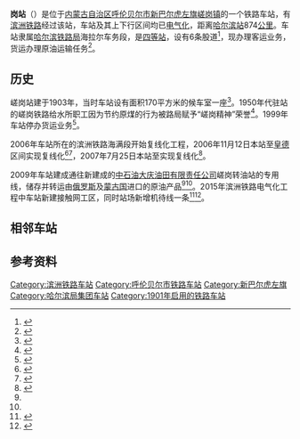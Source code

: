 {{noteTA
|1=zh-cn:始发车次; zh-hk:列車班次;
|2=zh-cn:车次; zh-hk:班次;
}}
{{Infobox China railway station 
|车站名称 = 嵯岗站
|eng_name = Chagang Railway Station
|image=滨洲铁路 嵯岗（额尔敦乌拉嘎查） - panoramio.jpg
|caption=从[[301国道|301国道]]远眺嵯岗（2007年）
|other_name = {{lang-ru|Цаган}}<ref>{{cite book|author=Мелихов Г.В.|title= Мелихов Г.В. Белый Харбин: Середина 1920-х.|url=https://www.rp-net.ru/book/publications/melihov/Melihov-Belyy_Harbin.pdf|publisher=Русский путь|year=2003}}</ref>
|车站代码 = 57845<ref>{{cite book|title=中华人民共和国铁路车站代码（GB/T 10302-2010）|publisher=中国标准出版社|year=2010|isbn=155066140495|ignore-isbn-error=true|pages=6}}</ref>
|电报码 = CAX
|拼音码 = CGA
|车站位置 = [[内蒙古自治区|内蒙古自治区]][[呼伦贝尔市|呼伦贝尔市]][[新巴尔虎左旗|新巴尔虎左旗]][[嵯岗镇|嵯岗镇]]额尔敦乌拉嘎查
|coordinates = {{coord|49.255053|118.090923|display=inline,title}}
|归属 = [[哈尔滨铁路局|哈尔滨铁路局]]海拉尔车务段
|车站等级 = [[四等站_(中铁)|四等站]]
|线路 = [[滨洲铁路|滨洲铁路]]
|tracks=6
|former=扎刚站、哈日额尔格站<ref name="hbhis">{{cite book|author=呼伦贝尔盟档案史志局|title=呼伦贝尔盟志(中卷) >> 第四十卷 铁路交通 >> 第三章 铁路设施 >>第二节 车站|url=http://116.113.96.251:8080/Search/SearchContent.aspx?RootId=20130717112327139&BookId=20150726125219340|publisher=內蒙古文化出版社|year=1999|isbn=9787805067827|via=内蒙古区情网}}</ref>
}}
'''{{Zy|嵯|-{zh-cn:chá; zh-tw: ㄔㄚˊ; zh-hk:caa4;}-}}岗站'''（{{Mong|m=ᠴᠠᠭᠠᠨ |k=Цагаан}}）是位于[[内蒙古自治区|内蒙古自治区]][[呼伦贝尔市|呼伦贝尔市]][[新巴尔虎左旗|新巴尔虎左旗]][[嵯岗镇|嵯岗镇]]的一个铁路车站，有[[滨洲铁路|滨洲铁路]]经过该站，车站及其上下行区间均已[[电气化|电气化]]，距离[[哈尔滨站|哈尔滨站]]874[[公里|公里]]。车站隶属[[哈尔滨铁路局|哈尔滨铁路局]]海拉尔车务段，是[[四等站_(中铁)|四等站]]，设有6条股道<ref>{{cite news|title=铁路315“评测”，这里有一份名单要公布 |url=https://www.sohu.com/a/301546209_351218|work=哈尔滨铁路局|publisher=搜狐网|date=2019-03-15}}</ref>，现办理客运业务，货运办理原油运输任务<ref name="cru">{{cite news|title=百年铁路小站嵯岗站：年吞吐86万吨原油|url=https://dbw.cn/heilongjiang/system/2018/12/04/058117283.shtml|publisher=东北网|date=2018-12-04}}</ref>。

==历史==
嵯岗站建于1903年，当时车站设有面积170平方米的候车室一座<ref>{{cite book|author=新巴尔虎左旗史志编纂委员会|title=新巴尔虎左旗志 >> 卷十九 交通 >> 第五章 铁路 >>第二节 车站|url=http://116.113.96.251:8080/Search/SearchContent.aspx?RootId=20130717144048199&BookId=20150524180521504|publisher=内蒙古文化出版社|year=2002|isbn=9787805062693|via=内蒙古区情网}}</ref>。1950年代驻站的嵯岗铁路给水所职工因为节约原煤的行为被路局赋予“嵯岗精神”荣誉<ref name="spi">{{cite news|title=嵯岗精神生新辉|url=http://www.peoplerail.com/rmtd2016/content/2019-01/12/content_67748.htm|publisher=人民铁道网|date=2019-01-12}}</ref>。1999年车站停办货运业务<Ref>{{cite book|author=新巴尔虎左旗档案史志局|title=新巴尔虎左旗志（1997～2005年） >> 卷十九 交通 >>第二章 铁路|url=http://116.113.96.251:8080/Search/SearchContent.aspx?RootId=20190715133353670&BookId=20190716144610294|publisher=内蒙古文化出版社|year=2009|isbn=7-80675-022-3|via=内蒙古区情网}}</ref>。

2006年车站所在的滨洲铁路海满段开始复线化工程，2006年11月12日本站至[[皇德乘降所|皇德]]区间实现复线化<ref>{{cite news|title=中国铁建海满线改造工程完成线路时速达140公里|url=http://www.sasac.gov.cn/n2588025/n2588124/c4019611/content.html|work=中国铁道建筑总公司|publisher=国务院国有资产监督管理委员会|date=2006-11-24}}</ref><ref>{{cite journal|author=廖淳|title=论滨洲线海满增建二线工程难点及对策|work=中国科技纵横|year=2009|doi=10.3969/j.issn.1671-2064.2009.12.235}}</ref>，2007年7月25日本站至{{站|扎赉诺尔}}实现复线化<ref>{{cite news|title=滨洲铁路嵯岗至扎赉诺尔间新增二线开通|url=https://news.lmjx.net/2007/200707/20070730095651.shtml|publisher=中国路面机械网|date=2007-07-30}}</ref>。

2009年车站建成通往新建成的[[中石油|中石油]][[大庆油田有限责任公司|大庆油田有限责任公司]]嵯岗转油站的专用线，储存并转运由[[俄罗斯|俄罗斯]]及[[蒙古国|蒙古国]]进口的原油产品<ref name="cru"/><ref name="spi"/>。2015年滨洲铁路电气化工程中车站新建接触网工区，同时站场新增机待线一条<ref name="tsdig">{{cite web|url=http://www.gzcy.org/uploadfile/2014/0604/20140604101229264.pdf|title=改建铁路哈尔滨至满洲里铁路电气化改造工程（内蒙古段）环境影响报告书简本|date=2014-05-26|publisher=铁道第三勘察设计院集团有限公司|accessdate=2014-08-03|location=天津|archive-date=2022-03-26|archive-url=https://web.archive.org/web/20220326070540/http://www.gzcy.org/uploadfile/2014/0604/20140604101229264.pdf}}</ref><ref>{{Cite news|title=滨州铁路电气化改造项目海满段嵯岗机车接触网工区开工建设|url=http://www.xzq.gov.cn/Item/6052.aspx|publisher=新巴尔虎左旗人民政府|work=发展和改革局|date=2015-06-16}}</ref>。

==相邻车站==
{{start rail box|[[File:China_Railways.svg|16px]] [[中国铁路|中国铁路]]}}
{{s-inop|[[赫尔洪得站|赫尔洪得站]]<br><small>经[[皇德乘降所|皇德]]、[[豪门乘降所|豪门]]乘降所</small>|{{站|哈尔滨}}方向}}
{{s-line|[[滨洲铁路|滨洲铁路]]<br>← 30km 嵯岗站 31km →}}
{{s-inop|[[扎赉诺尔站|扎赉诺尔站]]<br><small>经[[阿尔公站|阿尔公]]、[[湖北乘降所|湖北乘降所]]</small>|{{站|满洲里}}方向}}
{{end box}}

==参考资料==
{{reflist}}

{{滨洲铁路}}

[[Category:滨洲铁路车站|Category:滨洲铁路车站]]
[[Category:呼伦贝尔市铁路车站|Category:呼伦贝尔市铁路车站]]
[[Category:新巴尔虎左旗|Category:新巴尔虎左旗]]
[[Category:哈尔滨局集团车站|Category:哈尔滨局集团车站]]
[[Category:1901年启用的铁路车站|Category:1901年启用的铁路车站]]